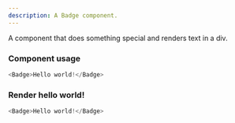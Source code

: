 ```yaml
---
description: A Badge component.
---
```



A component that does something special and renders text in a div.

### Component usage
```js
<Badge>Hello world!</Badge>
```

### Render hello world!

```js live
<Badge>Hello world!</Badge>
```
